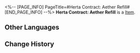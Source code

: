 <%-- [PAGE_INFO]
PageTitle=#Herta Contract: Aether Refill#
[END_PAGE_INFO] --%>
{{Item Infobox
|id          = 310005
|image       = Item Herta Contract- Aether Refill.png
|type        = 
|invCategory = Valuables
|rarity      = 4
|effect      = A mutual aid contract between Herta and the Express. She will help the Express whenever she can, in exchange for treasures found during trailblazing.
|description = 
}}
'''Herta Contract: Aether Refill''' is a [[Item]].

==Other Languages==
{{Other Languages
|en   = Herta Contract: Aether Refill
|zhs  = 黑塔 • 以太补充协议
|zht  = 黑塔•乙太補充協議
|ja   = ヘルタ・エーテル補充協定
|ko   = 헤르타 • 에테르 보충 협의
|es   = Herta - Contrato de abastecimiento de éter
|fr   = Contrat de réapprovisionnement en éther de Herta
|ru   = «Герта»: Контракт на восполнение эфира
|th   = Herta - พันธสัญญาการเติม Aether
|vi   = Herta - Thỏa Thuận Bổ Sung Aether
|de   = Hertas Vertrag &ndash; Ätherauffüllung
|id   = Herta Contract: Aether Refill
|pt   = Contrato de Herta: Refil de Éter
}}

==Change History==
{{Change History|2.0}}